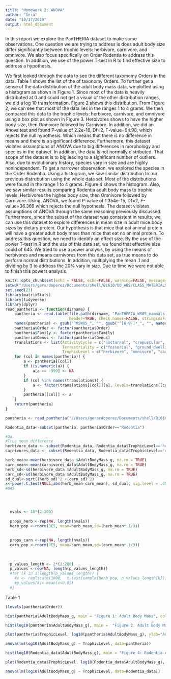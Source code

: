 ```yaml
---
title: "Homework 2: ANOVA"
author: "Gera"
date: "10/17/2019"
output: html_document
---
```



In this report we explore the PanTHERIA dataset to make some observations. One question we are trying to address is does adult body size differ significantly between trophic levels: herbivore, carnivore, and omnivore. We also focus specifically on Order Rodentia to address this question. In addition, we use of the power T-test in R to find effective size to address a hypothesis.

We first looked through the data to see the different taxomomy Orders in the data. Table 1 shows the list of the of taxonomy Orders. To further get a sense of the data distribution of the adult body mass data, we plotted using a histogram as shown in Figure 1. Since most of the data is heavily distributed at 0 and could not get a visual of the other distribution ranges, we did a log 10 transformation. Figure 2 shows this distribution. From Figure 2, we can see that most of the data lies in the ranges 1 to 4 grams. We then compared this data to the trophic levels: herbivore, carnivore, and omnivore using a box plot as shown in Figure 3. Herbivores shows to have the higher body size, then Omnivore followed by Carnivore. In addition, we did an Anova test and found P-value of 2.2e-16, Df=2, F-value=64.98, which rejects the null hypothesis. Which means that there is no difference in means and there is a significant difference. Furthermore, this dataset violates assumptions of ANOVA due to big differences in morphology and species in the dataset. In addition, the data is not normally distributed. That scope of the dataset is to big leading to a significant number of outliers. Also, due to evolutionary history, species vary in size and are highly nonindependent. 
	To get a narrower observation, we explored the species in the Order Rodentia. Using a histogram, we saw similar distribution to our previous distrubution using the whole data set. Most of the distributions were found in the range 1 to 4 grams. Figure 4 shows the histogram.  Also, we saw similar results comparing Rodentia adult body mass to trophic levels. Herbivores the highes body size, then Omnivore followed by Carnivore. Using, ANOVA, we found P-value of 1.354e-15, Df=2, F-value=36.369 which rejects the null hypothesis. The dataset violates assumptions of ANOVA through the same reasoning previously discussed. Furthermore, since the subset of the dataset was consistent in results, we can use this dataset to explore differences in mean size in adult mice body sizes by dietary protein. Our hypothesis is that mice that eat animal protein will have a greater adult body mass than mice that eat no animal protein. To address this question, we need to identify an effect size. By the use of the power T-test in R and the use of this data set, we found that effective size could of 645. We tried to use a power analysis, by using the means of herbivores and means carnivores from this data set, as true means to do perform normal distributions. In addition, multiplying the mean .1 and dividing by 3 to address the 20% vary in size. Due to time we were not able to finish this powers analysis. 


```r
knitr::opts_chunk$set(echo = FALSE, echo=FALSE, warning=FALSE, message=FALSE)
setwd("/Users/gerardoperez/Documents/shell/Bi610/UO_ABS/CLASS_MATERIALS/Datasets/PanTHERIA")
set.seed(23)
library(matrixStats)
library(tidyverse)
library(dplyr)
read_pantheria <- function(dirname) {
    pantheria <- read.table(file.path(dirname, "PanTHERIA_WR05_mammals.txt"),
                            header=TRUE, check.names=FALSE, stringsAsFactors=FALSE, sep="\t")
    names(pantheria) <- gsub("^MSW05_", "", gsub("^[0-9-]*_", "", names(pantheria)))
    pantheria$Order <- factor(pantheria$Order)
    pantheria$Family <- factor(pantheria$Family)
    pantheria$Genus <- factor(pantheria$Genus)
    translations <- list(ActivityCycle = c("nocturnal", "crepuscular", "diurnal"),
                         Terrestriality = c("fossorial", "ground_dwelling"),
                         TrophicLevel = c("herbivore", "omnivore", "carnivore"))
    for (col in names(pantheria)) {
        a <- pantheria[[col]]
        if (is.numeric(a)) {
            a[a == -999] <- NA
        }
        if (col %in% names(translations)) {
            a <- factor(translations[[col]][a], levels=translations[[col]])
        }
        pantheria[[col]] <- a
    }
    return(pantheria)
}

pantheria <- read_pantheria("//Users/gerardoperez/Documents/shell/Bi610/UO_ABS/CLASS_MATERIALS/Datasets/PanTHERIA")

Rodentia_data<-subset(pantheria, pantheria$Order=="Rodentia")

#3a.
#True mean difference
herbivore_data <- subset(Rodentia_data, Rodentia_data$TrophicLevel=='herbivore', select=c(TrophicLevel,AdultBodyMass_g))
carnivores_data <- subset(Rodentia_data, Rodentia_data$TrophicLevel=='carnivore', select=c(TrophicLevel,AdultBodyMass_g))

herb_mean<-mean(herbivore_data $AdultBodyMass_g, na.rm = TRUE)
carn_mean<-mean(carnivores_data$AdultBodyMass_g, na.rm = TRUE)
herb_sd<-sd(herbivore_data $AdultBodyMass_g, na.rm = TRUE)
carn_sd<-sd(herbivore_data $AdultBodyMass_g, na.rm = TRUE)
sd_dual<-sqrt((herb_sd)^2 +(carn_sd)^2)
x<-power.t.test(NULL,abs(herb_mean-carn_mean), sd_dual, sig.level = .05,.9)
#645


  
  
  nvals <- 10*(2:200)
  
  props_herb <-rep(NA, length(nvals))
  herb_pop <-rnorm(3E5, mean=herb_mean,sd=(herb_mean*.1/3))
  
  
  props_carn <-rep(NA, length(nvals))
  carn_pop <-rnorm(3E5, mean=carn_mean,sd=(carn_mean*.1/3))
  
  
  
  p_values_length <- 2*(2:200)
  p_values <-rep(NA, length(p_values_length))
  #for (k in 1:length(p_values_length)) {
    #x <- replicate(1000,  t.test(sample(herb_pop, p_values_length[k]), sample(props_carn, p_values_length[k]),paired = TRUE)$p.value)
    #p_values[k]<-mean(x<0.05)
  #}


```
Table 1
```r
(levels(pantheria$Order)) 
```


```r

hist(pantheria$AdultBodyMass_g, main = "Figure 1: Adult Body Mass", col="green", xlab="grams")
```



```r
hist(log10(pantheria$AdultBodyMass_g), main =  "Figure 2: Adult Body Mass log10 transformed", col="green", xlab="grams" )


```







```r
plot(pantheria$TrophicLevel, log10(pantheria$AdultBodyMass_g), ylab="Adult Body Mass", xlab="Trophic levels", main=("Figure 3:Body mass vs trophic levels")) 
```

```r
anova(lm(log10(AdultBodyMass_g) ~ TrophicLevel, data=pantheria)) 
```


```r
hist(log10(Rodentia_data$AdultBodyMass_g), main = "Figure 4: Rodentia Adult body mass",  col="blue", ylim=c(0,600), xlim=c(0,8), xlab="grams" )
```


```r
plot(Rodentia_data$TrophicLevel, log10(Rodentia_data$AdultBodyMass_g), ylab="Rodentia Adult Body Mass", xlab="Trophic levels", main=("Figure 5: Rodentia \nBody mass vs trophic levels"))
```


```r
anova(lm(log10(AdultBodyMass_g) ~ TrophicLevel, data=Rodentia_data))
```




























